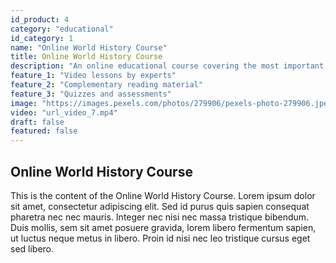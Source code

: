 ```yaml
---
id_product: 4
category: "educational"
id_category: 1
name: "Online World History Course"
title: Online World History Course
description: "An online educational course covering the most important events in world history, from ancient times to the modern era."
feature_1: "Video lessons by experts"
feature_2: "Complementary reading material"
feature_3: "Quizzes and assessments"
image: "https://images.pexels.com/photos/279906/pexels-photo-279906.jpeg?auto=compress&cs=tinysrgb&w=600"
video: "url_video_7.mp4"
draft: false
featured: false
---
```


## Online World History Course

This is the content of the Online World History Course. Lorem ipsum dolor sit amet, consectetur adipiscing elit. Sed id purus quis sapien consequat pharetra nec nec mauris. Integer nec nisi nec massa tristique bibendum. Duis mollis, sem sit amet posuere gravida, lorem libero fermentum sapien, ut luctus neque metus in libero. Proin id nisi nec leo tristique cursus eget sed libero.
